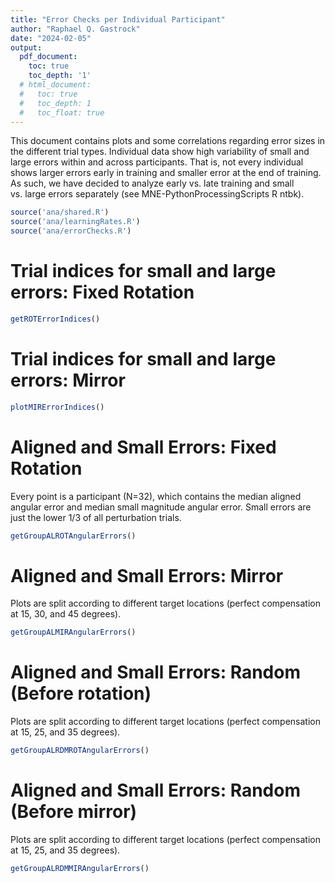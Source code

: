 ---
title: "Error Checks per Individual Participant"
author: "Raphael Q. Gastrock"
date: "2024-02-05"
output:
  pdf_document:
    toc: true
    toc_depth: '1'
  # html_document:
  #   toc: true
  #   toc_depth: 1
  #   toc_float: true
---

This document contains plots and some correlations regarding error sizes in the different trial types. Individual data show high variability of small and large errors within and across participants. That is, not every individual shows larger errors early in training and smaller error at the end of training. As such, we have decided to analyze early vs. late training and small vs. large errors separately (see MNE-PythonProcessingScripts R ntbk).

```{r, warning=FALSE, message=FALSE}
source('ana/shared.R')
source('ana/learningRates.R')
source('ana/errorChecks.R')
```

# Trial indices for small and large errors: Fixed Rotation

```{r}
getROTErrorIndices()
```

# Trial indices for small and large errors: Mirror

```{r}
plotMIRErrorIndices()
```

# Aligned and Small Errors: Fixed Rotation

Every point is a participant (N=32), which contains the median aligned angular error and median small magnitude angular error. Small errors are just the lower 1/3 of all perturbation trials.

```{r}
getGroupALROTAngularErrors()
```

# Aligned and Small Errors: Mirror

Plots are split according to different target locations (perfect compensation at 15, 30, and 45 degrees).

```{r, fig.width=20, fig.height=6}
getGroupALMIRAngularErrors()
```

# Aligned and Small Errors: Random (Before rotation)

Plots are split according to different target locations (perfect compensation at 15, 25, and 35 degrees).

```{r, fig.width=20, fig.height=6}
getGroupALRDMROTAngularErrors()
```

# Aligned and Small Errors: Random (Before mirror)

Plots are split according to different target locations (perfect compensation at 15, 25, and 35 degrees).

```{r, fig.width=20, fig.height=6}
getGroupALRDMMIRAngularErrors()
```




<!-- # Aligned and different Fixed Rotation error magnitudes -->

<!-- ```{r, fig.width=20, fig.height=6} -->
<!-- getALROTAngularErrors() -->
<!-- ``` -->

<!-- # Fixed Rotation error magnitudes across trials -->

<!-- ```{r} -->
<!-- getROTAngularErrorMagnitudeAcrossTrials() -->
<!-- ``` -->

<!-- # Aligned and different Mirror error magnitudes: 15 degrees compensation -->

<!-- ```{r, fig.width=20, fig.height=6} -->
<!-- getALMIRAngularErrors(angles=c(15)) -->
<!-- ``` -->

<!-- # Mirror error magnitudes across trials: 15 degrees compensation -->

<!-- ```{r} -->
<!-- getMIRAngularErrorMagnitudeAcrossTrials(angles=c(15)) -->
<!-- ``` -->

<!-- # Aligned and different Mirror error magnitudes: 30 degrees compensation -->

<!-- ```{r, fig.width=20, fig.height=6} -->
<!-- getALMIRAngularErrors(angles=c(30)) -->
<!-- ``` -->

<!-- # Mirror error magnitudes across trials: 30 degrees compensation -->

<!-- ```{r} -->
<!-- getMIRAngularErrorMagnitudeAcrossTrials(angles=c(30)) -->
<!-- ``` -->

<!-- # Aligned and different Mirror error magnitudes: 45 degrees compensation -->

<!-- ```{r, fig.width=20, fig.height=6} -->
<!-- getALMIRAngularErrors(angles=c(45)) -->
<!-- ``` -->

<!-- # Mirror error magnitudes across trials: 45 degrees compensation -->

<!-- ```{r} -->
<!-- getMIRAngularErrorMagnitudeAcrossTrials(angles=c(45)) -->
<!-- ``` -->

<!-- # Aligned and different Random (before rotation) error magnitudes: 15 degrees compensation -->

<!-- ```{r, fig.width=20, fig.height=6} -->
<!-- getALRDMROTAngularErrors(angles=c(15)) -->
<!-- ``` -->

<!-- # Random (before rotation) error magnitudes across trials: 15 degrees compensation -->

<!-- ```{r} -->
<!-- getRDMROTAngularErrorMagnitudeAcrossTrials(angles=c(15)) -->
<!-- ``` -->

<!-- # Aligned and different Random (before rotation) error magnitudes: 25 degrees compensation -->

<!-- ```{r, fig.width=20, fig.height=6} -->
<!-- getALRDMROTAngularErrors(angles=c(25)) -->
<!-- ``` -->

<!-- # Random (before rotation) error magnitudes across trials: 25 degrees compensation -->

<!-- ```{r} -->
<!-- getRDMROTAngularErrorMagnitudeAcrossTrials(angles=c(25)) -->
<!-- ``` -->

<!-- # Aligned and different Random (before rotation) error magnitudes: 35 degrees compensation -->

<!-- ```{r, fig.width=20, fig.height=6} -->
<!-- getALRDMROTAngularErrors(angles=c(35)) -->
<!-- ``` -->

<!-- # Random (before rotation) error magnitudes across trials: 35 degrees compensation -->

<!-- ```{r} -->
<!-- getRDMROTAngularErrorMagnitudeAcrossTrials(angles=c(35)) -->
<!-- ``` -->

<!-- # Aligned and different Random (before mirror) error magnitudes: 15 degrees compensation -->

<!-- ```{r, fig.width=20, fig.height=6} -->
<!-- getALRDMMIRAngularErrors(angles=c(15)) -->
<!-- ``` -->

<!-- # Random (before mirror) error magnitudes across trials: 15 degrees compensation -->

<!-- ```{r} -->
<!-- getRDMMIRAngularErrorMagnitudeAcrossTrials(angles=c(15)) -->
<!-- ``` -->

<!-- # Aligned and different Random (before mirror) error magnitudes: 25 degrees compensation -->

<!-- ```{r, fig.width=20, fig.height=6} -->
<!-- getALRDMMIRAngularErrors(angles=c(25)) -->
<!-- ``` -->

<!-- # Random (before mirror) error magnitudes across trials: 25 degrees compensation -->

<!-- ```{r} -->
<!-- getRDMMIRAngularErrorMagnitudeAcrossTrials(angles=c(25)) -->
<!-- ``` -->

<!-- # Aligned and different Random (before rotation) error magnitudes: 35 degrees compensation -->

<!-- ```{r, fig.width=20, fig.height=6} -->
<!-- getALRDMMIRAngularErrors(angles=c(35)) -->
<!-- ``` -->

<!-- # Random (before rotatiion) error magnitudes across trials: 35 degrees compensation -->

<!-- ```{r} -->
<!-- getRDMMIRAngularErrorMagnitudeAcrossTrials(angles=c(35)) -->
<!-- ``` -->